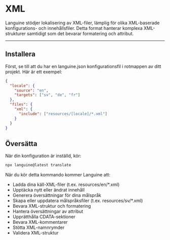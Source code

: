 # XML

Languine stödjer lokalisering av XML-filer, lämplig för olika XML-baserade konfigurations- och innehållsfiler. Detta format hanterar komplexa XML-strukturer samtidigt som det bevarar formatering och attribut.

---

## Installera

Först, se till att du har en languine.json konfigurationsfil i rotmappen av ditt projekt. Här är ett exempel:

```json
{
  "locale": {
    "source": "en",
    "targets": ["sv", "de", "fr"]
  },
  "files": {
    "xml": {
      "include": ["resources/[locale]/*.xml"]
    }
  }
}
```

## Översätta

När din konfiguration är inställd, kör:

```bash
npx languine@latest translate
```

När du kör detta kommando kommer Languine att:

- Ladda dina käll-XML-filer (t.ex. resources/en/*.xml)
- Upptäcka nytt eller ändrat innehåll
- Generera översättningar för dina målspråk
- Skapa eller uppdatera målspråksfiler (t.ex. resources/sv/*.xml)
- Bevara XML-struktur och formatering
- Hantera översättningar av attribut
- Upprätthålla CDATA-sektioner
- Bevara XML-kommentarer
- Stötta XML-namnrymder
- Validera XML-struktur
